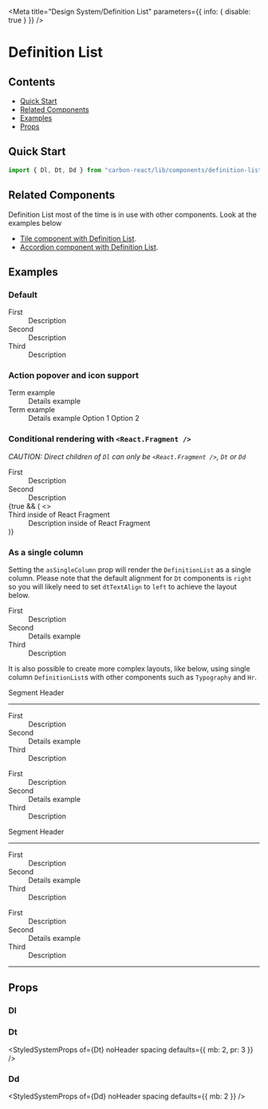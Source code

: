 
<Meta
  title="Design System/Definition List"
  parameters={{ info: { disable: true } }}
/>

# Definition List

## Contents

- [Quick Start](#quick-start)
- [Related Components](#related-components)
- [Examples](#examples)
- [Props](#props)

## Quick Start

```javascript
import { Dl, Dt, Dd } from "carbon-react/lib/components/definition-list";
```

## Related Components

Definition List most of the time is in use with other components. Look at the examples below

- [Tile component with Definition List](/?path=/docs/design-system-tile--with-definition-list-default "Tile component with Definition List").
- [Accordion component with Definition List](/?path=/docs/design-system-accordion--with-a-definition-list "Accordion component with Definition List").

## Examples

### Default

<Preview>
  <Story name="default">
    <Dl>
      <Dt>First</Dt>
      <Dd>Description</Dd>
      <Dt>Second</Dt>
      <Dd>Description</Dd>
      <Dt>Third</Dt>
      <Dd>Description</Dd>
    </Dl>
  </Story>
</Preview>

### Action popover and icon support

<Preview>
  <Story name="action popover and icon support">
    <Dl>
      <Dt>
        <Box paddingTop="4px">Term example</Box>
      </Dt>
      <Dd>
        <Box display="inline-flex" alignItems="center">
          <Box mr={1}>Details example</Box>
          <Icon type="tick" />
        </Box>
      </Dd>
      <Dt>
        <Box paddingTop="4px">Term example</Box>
      </Dt>
      <Dd>
        <Box display="inline-flex" alignItems="center">
          <Icon mr={1} type="tick" />
          <Box mr={2}>Details example</Box>
          <ActionPopover rightAlignMenu>
            <ActionPopoverItem>Option 1</ActionPopoverItem>
            <ActionPopoverItem>Option 2</ActionPopoverItem>
          </ActionPopover>
        </Box>
      </Dd>
    </Dl>
  </Story>
</Preview>

### Conditional rendering with `<React.Fragment />`

_CAUTION: Direct children of `Dl` can only be `<React.Fragment />`, `Dt` or `Dd`_

<Preview>
  <Story
    name="with conditional rendering"
    parameters={{ chromatic: { disable: true } }}
  >
    <Dl>
      <Dt>First</Dt>
      <Dd>Description</Dd>
      <Dt>Second</Dt>
      <Dd>Description</Dd>
      {true && (
        <>
          <Dt>Third inside of React Fragment</Dt>
          <Dd>Description inside of React Fragment</Dd>
        </>
      )}
    </Dl>
  </Story>
</Preview>

### As a single column

Setting the `asSingleColumn` prop will render the `DefinitionList` as a single column. Please note that the default alignment 
for `Dt` components is `right` so you will likely need to set `dtTextAlign` to `left` to achieve the layout below.

<Preview>
  <Story name="as a single column">
    <Dl w="200px" dtTextAlign="left" asSingleColumn>
      <Dt>First</Dt>
      <Dd>Description</Dd>
      <Dt>Second</Dt>
      <Dd>
        <Box display="inline-flex" alignItems="center">
          <Box mr={1}>Details example</Box>
          <Icon type="tick" />
        </Box>
      </Dd>
      <Dt>Third</Dt>
      <Dd>Description</Dd>
    </Dl>
  </Story>
</Preview>

It is also possible to create more complex layouts, like below, using single column `DefinitionList`s with other components 
such as `Typography` and `Hr`.

<Preview>
  <Story name="multiple single columns with segments" parameters={{ chromatic: { disable: true } }}>
    <Box width="65%" px={2} pt={4} pb={3}>
      <Box width="90%">
        <Typography color="rgba(0,0,0,0.55)" variant="segment-subheader-alt">
          Segment Header
        </Typography>
        <Hr ml={0} mt={2} />
      </Box>
      <Box mb={3} display="flex">
        <Box flexGrow="1">
          <Dl dtTextAlign="left" asSingleColumn>
            <Dt>First</Dt>
            <Dd>Description</Dd>
            <Dt>Second</Dt>
            <Dd>
              <Box display="inline-flex" alignItems="center">
                <Box mr={1}>Details example</Box>
                <Icon type="tick" />
              </Box>
            </Dd>
            <Dt>Third</Dt>
            <Dd>Description</Dd>
          </Dl>
        </Box>
        <Box flexGrow="1">
          <Dl dtTextAlign="left" asSingleColumn>
            <Dt>First</Dt>
            <Dd>Description</Dd>
            <Dt>Second</Dt>
            <Dd>
              <Box display="inline-flex" alignItems="center">
                <Box mr={1}>Details example</Box>
                <Icon type="tick" />
              </Box>
            </Dd>
            <Dt>Third</Dt>
            <Dd>Description</Dd>
          </Dl>
        </Box>
      </Box>
      <Box width="90%">
        <Typography color="rgba(0,0,0,0.55)" variant="segment-subheader-alt">
          Segment Header
        </Typography>
        <Hr ml={0} mt={2} />
      </Box>
      <Box display="flex">
        <Box width="100%">
          <Dl dtTextAlign="left" asSingleColumn>
            <Dt>First</Dt>
            <Dd>Description</Dd>
            <Dt>Second</Dt>
            <Dd>
              <Box display="inline-flex" alignItems="center">
                <Box mr={1}>Details example</Box>
                <Icon type="tick" />
              </Box>
            </Dd>
            <Dt>Third</Dt>
            <Dd>Description</Dd>
          </Dl>
        </Box>
        <Box width="100%">
          <Dl dtTextAlign="left" asSingleColumn>
            <Dt>First</Dt>
            <Dd>Description</Dd>
            <Dt>Second</Dt>
            <Dd>
              <Box display="inline-flex" alignItems="center">
                <Box mr={1}>Details example</Box>
                <Icon type="tick" />
              </Box>
            </Dd>
            <Dt>Third</Dt>
            <Dd>Description</Dd>
          </Dl>
        </Box>
      </Box>
      <Box width="90%">
        <Hr ml={0} mt={1} />
      </Box>
    </Box>
  </Story>
</Preview>

## Props

### Dl

<StyledSystemProps of={Dl} noHeader spacing />

### Dt

<StyledSystemProps of={Dt} noHeader spacing defaults={{ mb: 2, pr: 3 }} />

### Dd

<StyledSystemProps of={Dd} noHeader spacing defaults={{ mb: 2 }} />

